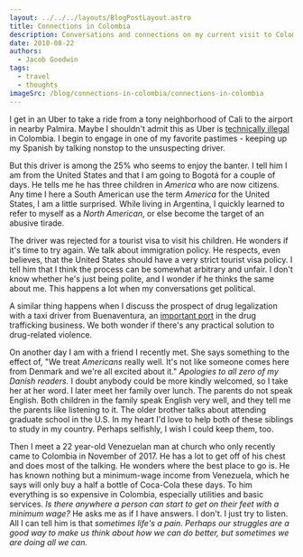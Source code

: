 ```yaml
---
layout: ../../../layouts/BlogPostLayout.astro
title: Connections in Colombia
description: Conversations and connections on my current visit to Colombia.
date: 2018-08-22
authors:
  - Jacob Goodwin
tags:
  - travel
  - thoughts
imageSrc: /blog/connections-in-colombia/connections-in-colombia
---
```



<BlogImage
  path="/blog/connections-in-colombia"
  name="connections-in-colombia"
  alt="Photo from Monserrate"
/>

I get in an Uber to take a ride from a tony neighborhood of Cali to the airport in nearby Palmira. Maybe I shouldn't admit this as Uber is [technically illegal](https://www.google.com.co/amp/s/amp.reddit.com/r/Colombia/comments/7o0mb9/is_uber_allowed_in_colombia/) in Colombia. I begin to engage in one of my favorite pastimes - keeping up my Spanish by talking nonstop to the unsuspecting driver.

But this driver is among the 25% who seems to enjoy the banter. I tell him I am from the United States and that I am going to Bogotá for a couple of days. He tells me he has three children in _America_ who are now citizens. Any time I here a South American use the term _America_ for the United States, I am a little surprised. While living in Argentina, I quickly learned to refer to myself as a _North American_, or else become the target of an abusive tirade.

The driver was rejected for a tourist visa to visit his children. He wonders if it's time to try again. We talk about immigration policy. He respects, even believes, that the United States should have a very strict tourist visa policy. I tell him that I think the process can be somewhat arbitrary and unfair. I don't know whether he's just being polite, and I wonder if he thinks the same about me. This happens a lot when my conversations get political.

A similar thing happens when I discuss the prospect of drug legalization with a taxi driver from Buenaventura, an [important port](https://en.wikipedia.org/wiki/Buenaventura,_Valle_del_Cauca) in the drug trafficking business. We both wonder if there's any practical solution to drug-related violence.

On another day I am with a friend I recently met. She says something to the effect of, "We treat _Americans_ really well. It's not like someone comes here from Denmark and we're all excited about it." _Apologies to all zero of my Danish readers._ I doubt anybody could be more kindly welcomed, so I take her at her word. I later meet her family over lunch. The parents do not speak English. Both children in the family speak English very well, and they tell me the parents like listening to it. The older brother talks about attending graduate school in the U.S. In my heart I'd love to help both of these siblings to study in my country. Perhaps selfishly, I wish I could keep them, too.

Then I meet a 22 year-old Venezuelan man at church who only recently came to Colombia in November of 2017. He has a lot to get off of his chest and does most of the talking. He wonders where the best place to go is. He has known nothing but a minimum-wage income from Venezuela, which he says will only buy a half a bottle of Coca-Cola these days. To him everything is so expensive in Colombia, especially utilities and basic services. _Is there anywhere a person can start to get on their feet with a minimum wage?_ He asks me as if I have answers. I don't. I just try to listen. All I can tell him is that _sometimes life's a pain. Perhaps our struggles are a good way to make us think about how we can do better, but sometimes we are doing all we can._
